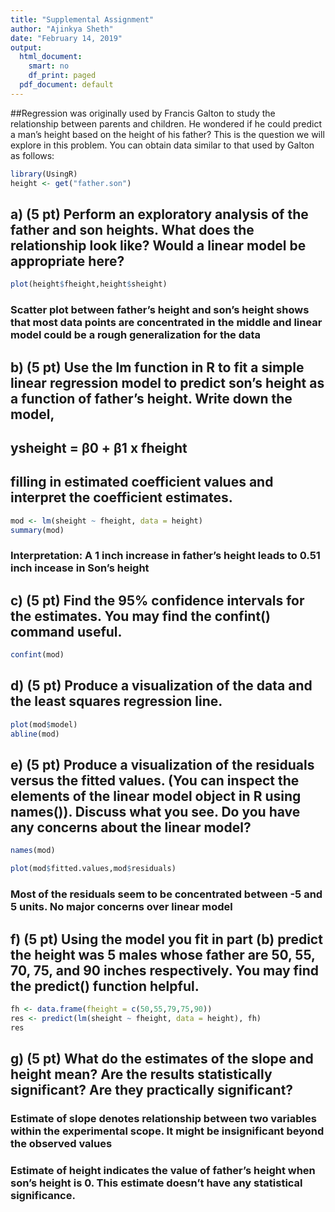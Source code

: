```yaml
---
title: "Supplemental Assignment"
author: "Ajinkya Sheth"
date: "February 14, 2019"
output: 
  html_document:
    smart: no
    df_print: paged
  pdf_document: default
---
```



##Regression was originally used by Francis Galton to study the relationship between parents and children. He wondered if he could predict a man’s height based on the height of his father? This is the question we will explore in this problem. You can obtain data similar to that used by Galton as follows:

```r
library(UsingR)
height <- get("father.son")
```

## a) (5 pt) Perform an exploratory analysis of the father and son heights. What does the relationship look like? Would a linear model be appropriate here?
```r
plot(height$fheight,height$sheight)
```

### Scatter plot between father's height and son's height shows that most data points are concentrated in the middle and linear model could be a rough generalization for the data

## b) (5 pt) Use the lm function in R to fit a simple linear regression model to predict son’s height as a function of father’s height. Write down the model,
## ysheight = β0 + β1 x fheight
## filling in estimated coefficient values and interpret the coefficient estimates.

```r
mod <- lm(sheight ~ fheight, data = height)
summary(mod)
```
### Interpretation: A 1 inch increase in father's height leads to 0.51 inch incease in Son's height


## c) (5 pt) Find the 95% confidence intervals for the estimates. You may find the confint() command useful.
```r
confint(mod)
```


## d) (5 pt) Produce a visualization of the data and the least squares regression line.
```r
plot(mod$model)
abline(mod)
```



## e) (5 pt) Produce a visualization of the residuals versus the fitted values. (You can inspect the elements of the linear model object in R using names()). Discuss what you see. Do you have any concerns about the linear model?
```r
names(mod)
```

```r
plot(mod$fitted.values,mod$residuals)
```
### Most of the residuals seem to be concentrated between -5 and 5 units. No major concerns over linear model

## f) (5 pt) Using the model you fit in part (b) predict the height was 5 males whose father are 50, 55, 70, 75, and 90 inches respectively. You may find the predict() function helpful.
```r

fh <- data.frame(fheight = c(50,55,79,75,90))
res <- predict(lm(sheight ~ fheight, data = height), fh)
res

```


## g) (5 pt) What do the estimates of the slope and height mean? Are the results statistically significant? Are they practically significant?
### Estimate of slope denotes relationship between two variables within the experimental scope. It might be insignificant beyond the observed values
### Estimate of height indicates the value of father's height when son's height is 0. This estimate doesn't have any statistical significance. 